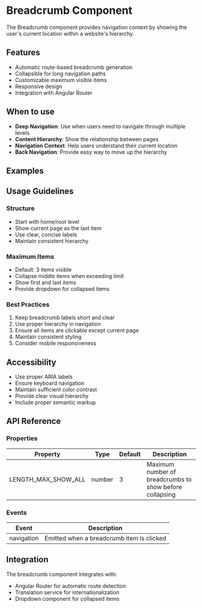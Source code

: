 
<Meta of={BreadcrumbStories} />

# Breadcrumb Component

The Breadcrumb component provides navigation context by showing the user's current location within a website's hierarchy.

## Features

- Automatic route-based breadcrumb generation
- Collapsible for long navigation paths
- Customizable maximum visible items
- Responsive design
- Integration with Angular Router

## When to use

- **Deep Navigation**: Use when users need to navigate through multiple levels
- **Content Hierarchy**: Show the relationship between pages
- **Navigation Context**: Help users understand their current location
- **Back Navigation**: Provide easy way to move up the hierarchy

## Examples

<Primary />

## Usage Guidelines

### Structure
- Start with home/root level
- Show current page as the last item
- Use clear, concise labels
- Maintain consistent hierarchy

### Maximum Items
- Default: 3 items visible
- Collapse middle items when exceeding limit
- Show first and last items
- Provide dropdown for collapsed items

### Best Practices
1. Keep breadcrumb labels short and clear
2. Use proper hierarchy in navigation
3. Ensure all items are clickable except current page
4. Maintain consistent styling
5. Consider mobile responsiveness

## Accessibility

- Use proper ARIA labels
- Ensure keyboard navigation
- Maintain sufficient color contrast
- Provide clear visual hierarchy
- Include proper semantic markup

## API Reference

<Controls />

### Properties

| Property | Type | Default | Description |
|----------|------|---------|-------------|
| LENGTH_MAX_SHOW_ALL | number | 3 | Maximum number of breadcrumbs to show before collapsing |

### Events

| Event | Description |
|-------|-------------|
| navigation | Emitted when a breadcrumb item is clicked |

## Integration

The breadcrumb component integrates with:
- Angular Router for automatic route detection
- Translation service for internationalization
- Dropdown component for collapsed items
